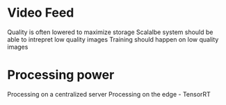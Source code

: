 # Video Feed

Quality is often lowered to maximize storage
Scalalbe system should be able to intrepret low quality images
Training should happen on low quality images


# Processing power
Processing on a centralized server
Processing on the edge - TensorRT





